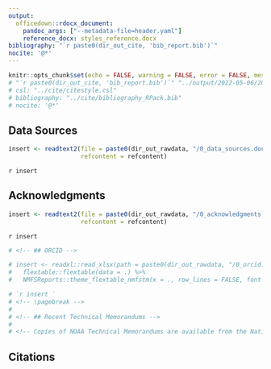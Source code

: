 ```yaml
---
output:
  officedown::rdocx_document: 
    pandoc_args: ["--metadata-file=header.yaml"]
    reference_docx: styles_reference.docx
bibliography: "`r paste0(dir_out_cite, 'bib_report.bib')`"
nocite: '@*'
---
```


```r
knitr::opts_chunk$set(echo = FALSE, warning = FALSE, error = FALSE, message = FALSE)
# "`r paste0(dir_out_cite, 'bib_report.bib')`" "../output/2022-05-06/2017/cite/bib_report.bib"
# csl: "../cite/citestyle.csl"
# bibliography: "../cite/bibliography_RPack.bib"
# nocite: '@*'
```

\pagebreak

## Data Sources

```r
insert <- readtext2(file = paste0(dir_out_rawdata, "/0_data_sources.docx"), 
                    refcontent = refcontent)
```

`r insert `

## Acknowledgments

```r
insert <- readtext2(file = paste0(dir_out_rawdata, "/0_acknowledgments.docx"), 
                    refcontent = refcontent)
```

`r insert `

```r
# <!-- ## ORCID -->

# insert <- readxl::read_xlsx(path = paste0(dir_out_rawdata, "/0_orcid.xlsx")) %>% 
#   flextable::flextable(data = .) %>%
#   NMFSReports::theme_flextable_nmfstm(x = ., row_lines = FALSE, font = font0)

# `r insert `
# <!-- \pagebreak -->
# 
# <!-- ## Recent Technical Memorandums -->
# 
# <!-- Copies of NOAA Technical Memorandums are available from the National Technical Information Service, 5285 Port Royal Road, Springfield, VA 22167 (web site: [www.ntis.gov](www.ntis.gov)). Paper and electronic (.pdf) copies vary in price. The recent Technical Memoranda produced by the Alaska Fisheries Science Center can be found at  [https://www.fisheries.noaa.gov/resource/publication-database/alaska-fisheries-science-center-technical-memorandums](https://www.fisheries.noaa.gov/resource/publication-database/alaska-fisheries-science-center-technical-memorandums).  -->
```



## Citations

<br>

<div id="refs"></div>


